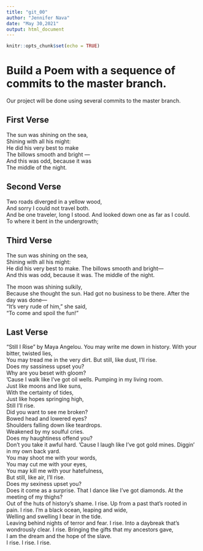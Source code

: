 ```yaml
---
title: "git_00"
author: "Jennifer Nava"
date: "May 30,2021"
output: html_document
---
```


```r
knitr::opts_chunk$set(echo = TRUE)
```
# Build a Poem with a sequence of commits to the master branch.
Our project will be done using several commits to the master branch.
<!-- Do not modify or change any text in "!--" bracketed areas such as this --- these are instructions to
you, if you change any of this the git program will notice it and compromise your git merging strategy !-->

## First Verse 
<!--Put the first five lines of a poem by Lewis Carrol in this section!-->
The sun was shining on the sea,  
Shining with all his might:  
He did his very best to make  
The billows smooth and bright —  
And this was odd, because it was  
The middle of the night.  

## Second Verse
<!--Put the first five lines of a poem by Robert Frost here!-->
Two roads diverged in a yellow wood,  
And sorry I could not travel both.  
And be one traveler, long I stood. 
And looked down one as far as I could.  
To where it bent in the undergrowth;  

## Third Verse
<!--Put the first two verses of The Walrus and the Carpenter here!-->
The sun was shining on the sea,  
   Shining with all his might:  
He did his very best to make. 
   The billows smooth and bright—  
And this was odd, because it was. 
   The middle of the night.  

The moon was shining sulkily,  
   Because she thought the sun. 
Had got no business to be there. 
   After the day was done—  
"It's very rude of him," she said,  
   "To come and spoil the fun!"  

## Last Verse
<!--Put a short poem of your choice 8-20 lines,here!-->
“Still I Rise” by Maya Angelou. 
You may write me down in history. 
With your bitter, twisted lies,  
You may tread me in the very dirt. 
But still, like dust, I’ll rise.  
Does my sassiness upset you?  
Why are you beset with gloom?  
’Cause I walk like I’ve got oil wells. 
Pumping in my living room.  
Just like moons and like suns,  
With the certainty of tides,  
Just like hopes springing high,  
Still I’ll rise.  
Did you want to see me broken?  
Bowed head and lowered eyes?  
Shoulders falling down like teardrops.  
Weakened by my soulful cries.  
Does my haughtiness offend you?  
Don’t you take it awful hard. 
’Cause I laugh like I’ve got gold mines. 
Diggin’ in my own back yard.  
You may shoot me with your words,  
You may cut me with your eyes,  
You may kill me with your hatefulness,  
But still, like air, I’ll rise.  
Does my sexiness upset you?  
Does it come as a surprise. 
That I dance like I’ve got diamonds. 
At the meeting of my thighs?  
Out of the huts of history’s shame. 
I rise. 
Up from a past that’s rooted in pain. 
I rise. 
I’m a black ocean, leaping and wide,  
Welling and swelling I bear in the tide.  
Leaving behind nights of terror and fear. 
I rise. 
Into a daybreak that’s wondrously clear. 
I rise. 
Bringing the gifts that my ancestors gave,  
I am the dream and the hope of the slave.  
I rise. 
I rise. 
I rise.  
